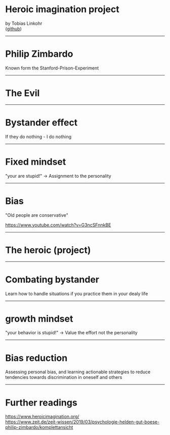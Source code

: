 


<Head>
  <title>Heroic imagination</title>
  <meta name="author" content="Tobias Linkohr" />
</Head>

# Heroic imagination project

by Tobias Linkohr  
([github](https://github.com/Tobi-mmt))

---

# Philip Zimbardo

Known form the Stanford-Prison-Experiment

---

# The Evil

---

# Bystander effect 

If they do nothing - I do nothing

---
# Fixed mindset

"your are stupid!"
-> Assignment to the personality

---

# Bias
"Old people are conservative"

https://www.youtube.com/watch?v=G3ncSFnnkBE 


---

# The heroic (project)

---

# Combating bystander

Learn how to handle situations if you practice them in your dealy life

---
# growth mindset

"your behavior is stupid!"
-> Value the effort not the personality

---
# Bias reduction

Assessing personal bias, and learning actionable strategies to reduce tendencies towards discrimination in oneself and others

---

# Further readings

https://www.heroicimagination.org/  
https://www.zeit.de/zeit-wissen/2019/03/psychologie-helden-gut-boese-philip-zimbardo/komplettansicht 
